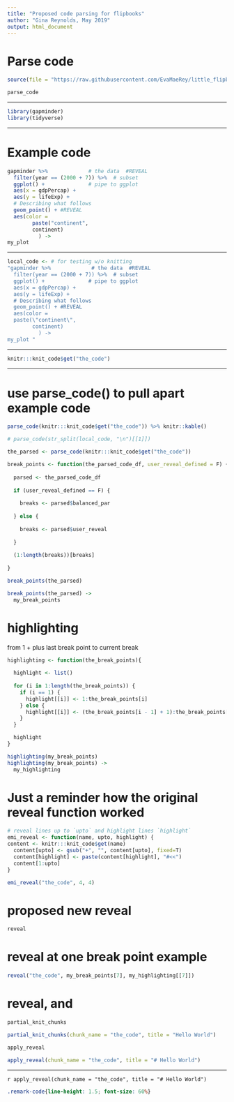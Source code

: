 ```yaml
---
title: "Proposed code parsing for flipbooks"
author: "Gina Reynolds, May 2019"
output: html_document
---
```



# Parse code


```r
source(file = "https://raw.githubusercontent.com/EvaMaeRey/little_flipbooks_library/master/xaringan_reveal_parentheses_balanced.R")
```


```r
parse_code
```

---

```r
library(gapminder)
library(tidyverse)
```


---

# Example code

```r
gapminder %>%             # the data  #REVEAL
  filter(year == (2000 + 7)) %>%  # subset 
  ggplot() +              # pipe to ggplot 
  aes(x = gdpPercap) +
  aes(y = lifeExp) +  
  # Describing what follows
  geom_point() + #REVEAL
  aes(color = 
        paste("continent", 
        continent) 
          ) ->  
my_plot 
```

---

```r
local_code <- # for testing w/o knitting
"gapminder %>%             # the data  #REVEAL
  filter(year == (2000 + 7)) %>%  # subset 
  ggplot() +              # pipe to ggplot 
  aes(x = gdpPercap) +
  aes(y = lifeExp) +  
  # Describing what follows
  geom_point() + #REVEAL
  aes(color = 
  paste(\"continent\", 
        continent) 
          ) ->  
my_plot "
```


---

```r
knitr:::knit_code$get("the_code")
```

---

# use parse_code() to pull apart example code

```r
parse_code(knitr:::knit_code$get("the_code")) %>% knitr::kable()

# parse_code(str_split(local_code, "\n")[[1]])

the_parsed <- parse_code(knitr:::knit_code$get("the_code"))

```



```r
break_points <- function(the_parsed_code_df, user_reveal_defined = F) {
  
  parsed <- the_parsed_code_df
  
  if (user_reveal_defined == F) {
    
    breaks <- parsed$balanced_par
    
  } else {
    
    breaks <- parsed$user_reveal
    
  }
  
  (1:length(breaks))[breaks]
  
}

break_points(the_parsed)

break_points(the_parsed) ->
  my_break_points
```



# highlighting

from 1 + plus last break point to current break

```r
highlighting <- function(the_break_points){
  
  highlight <- list()
  
  for (i in 1:length(the_break_points)) {
    if (i == 1) {  
      highlight[[i]] <- 1:the_break_points[i]
    } else {
      highlight[[i]] <- (the_break_points[i - 1] + 1):the_break_points[i]
    }
  }

  highlight
}

highlighting(my_break_points) 
highlighting(my_break_points) ->
  my_highlighting
```

# Just a reminder how the original reveal function worked

```r
# reveal lines up to `upto` and highlight lines `highlight`
emi_reveal <- function(name, upto, highlight) {
content <- knitr:::knit_code$get(name)
  content[upto] <- gsub("+", "", content[upto], fixed=T)
  content[highlight] <- paste(content[highlight], "#<<")
  content[1:upto]
} 

emi_reveal("the_code", 4, 4)

```

# proposed new reveal

```r
reveal
```

# reveal at one break point example

```r
reveal("the_code", my_break_points[7], my_highlighting[[7]])
```

# reveal, and 

```r
partial_knit_chunks
```


```r
partial_knit_chunks(chunk_name = "the_code", title = "Hello World")
```

```r
apply_reveal
```

```r
apply_reveal(chunk_name = "the_code", title = "# Hello World")
```


---

`r apply_reveal(chunk_name = "the_code", title = "# Hello World")`





```css
.remark-code{line-height: 1.5; font-size: 60%}
```
